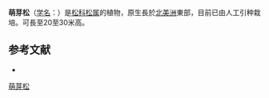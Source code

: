 {{Speciesbox
| name = 萌芽松
| status = 
| status_system = 
| image =
| genus = Pinus
| species = echinata
| authority = Mill.
| range_map = Pinus echinata range map.png
| range_map_width = 250px
| range_map_caption = 在北美洲的天然分布範圍（綠色）
}}

'''萌芽松'''（[[学名|学名]]：{{lang|la|''Pinus echinata''}}）是[[松科|松科]][[松属|松属]]的植物，原生長於[[北美洲|北美洲]]東部，目前已由人工引种栽培。可長至20至30米高。

== 参考文献 ==
<div class="references-small">
* {{cite web| url =http://www.bioinfo.cn/db05/KmzwSpecies.php?action=view&id=16908| title =萌芽松| work =《中国高等植物数据库全库》| publisher =中国科学院微生物研究所| author =昆明植物研究所| accessdate =2009-02-25| deadurl =yes| archiveurl =https://web.archive.org/web/20160305022003/http://www.bioinfo.cn/db05/KmzwSpecies.php?action=view&id=16908| archivedate =2016-03-05}}
</div>

{{Commons category|Pinus echinata}}
{{Taxonbar|from=Q3237846}}

[[Category:松属|萌芽松]]


{{植物小作品}}